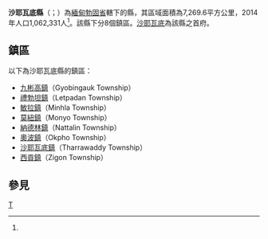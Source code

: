 {{Infobox settlement
|native_name = {{lang|my|သာယာဝတီခရိုင်}}
|official_name = 沙耶瓦底縣
|settlement_type = [[勃固省|勃固省]]行政區
|image_skyline = 
|image_map = 
|map_caption = 
|subdivision_type = 國家
|subdivision_name = {{flag|Myanmar}}
|subdivision_type1 = 省邦
|subdivision_name1 = [[勃固省|勃固省]]
|subdivision_type2 = 首府
|subdivision_name2 = [[沙耶瓦底_(勃固省)|沙耶瓦底]]
|unit_pref = 
|area_total_km2 = 7,269.6
|population_as_of = 2014
|population_footnotes =<ref name="citypopulation">[http://www.citypopulation.de/php/myanmar-admin.php MYANMAR: Administrative Division]. Citypopulation. 2015-11-15</ref>
|population = 1,062,331
|population_density_km2 = 146.13
|latNS = N
|latd = 18
|latm = 03
|lats = 00
|longEW = E
|longd = 95
|longm = 44
|longs = 00
|coordinates_display = inline,title
|coordinates_region = MM
|pushpin_map = Burma
|elevation_footnotes = 
|elevation_ft = 
|elevation_m = 
|timezone = [[Myanmar_Standard_Time|MST]]
|utc_offset = +6:30
|website =
}}

'''沙耶瓦底縣'''（{{lang-my|သာယာဝတီခရိုင်}}；{{lang-en|Tharrawaddy District}}）為[[緬甸|緬甸]][[勃固省|勃固省]]轄下的縣，其區域面積為7,269.6平方公里，2014年人口1,062,331人<ref name="citypopulation"/>。該縣下分8個鎮區。[[沙耶瓦底_(勃固省)|沙耶瓦底]]為該縣之首府。

==鎮區==
以下為沙耶瓦底縣的鎮區：
*[[九彬高鎮|九彬高鎮]]（Gyobingauk Township）
*[[禮勃坦鎮|禮勃坦鎮]]（Letpadan Township）
*[[敏拉鎮|敏拉鎮]]（Minhla Township）
*[[莫紐鎮|莫紐鎮]]（Monyo Township）
*[[納德林鎮|納德林鎮]]（Nattalin Township）
*[[奧波鎮|奧波鎮]]（Okpho Township）
*[[沙耶瓦底鎮|沙耶瓦底鎮]]（Tharrawaddy Township）
*[[西貢鎮|西貢鎮]]（Zigon Township）

==參見==
{{Reflist}}

{{勃固省行政區劃|state=collapsed}}
{{緬甸縣份|state=collapsed}}

[[Category:勃固省縣份|T]]

{{Myanmar-stub}}